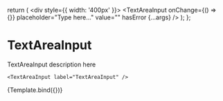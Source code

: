 
<Meta title="Forms/Input/TextAreaInput" component={TextAreaInput} />

  return (
    <div style={{ width: '400px' }}>
      <TextAreaInput
        onChange={() => {}}
        placeholder="Type here..."
        value=""
        hasError
        {...args}
      />
    </div>
  );
};

# TextAreaInput

TextAreaInput description here

```tsx
<TextAreaInput label="TextAreaInput" />
```

<Canvas>
  <Story name="TextAreaInput">{Template.bind({})}</Story>
</Canvas>

<ArgsTable story="TextAreaInput" />
